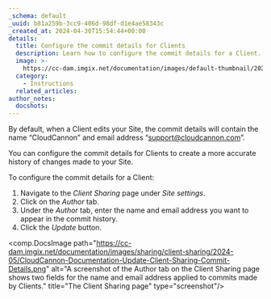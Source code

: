 ```yaml
---
_schema: default
_uuid: b81a259b-3cc9-406d-98df-d1e4ae58343c
_created_at: 2024-04-30T15:54:44+00:00
details:
  title: Configure the commit details for Clients
  description: Learn how to configure the commit details for a Client.
  image: >-
    https://cc-dam.imgix.net/documentation/images/default-thumbnail/2023-Q4/CloudCannon-Documentation-Thumbnail.png
  category:
    - Instructions
  related_articles:
author_notes:
  docshots:
---
```

By default, when a Client edits your Site, the commit details will contain the name “CloudCannon” and email address “support@cloudcannon.com”.

You can configure the commit details for Clients to create a more accurate history of changes made to your Site.

To configure the commit details for a Client:

1. Navigate to the *Client Sharing* page under *Site settings*.
2. Click on the *Author* tab.
3. Under the *Author* tab, enter the name and email address you want to appear in the commit history.
4. Click the *Update* button.

<comp.DocsImage path="https://cc-dam.imgix.net/documentation/images/sharing/client-sharing/2024-05/CloudCannon-Documentation-Update-Client-Sharing-Commit-Details.png" alt="A screenshot of the Author tab on the Client Sharing page shows two fields for the name and email address applied to commits made by Clients." title="The Client Sharing page" type="screenshot"/>